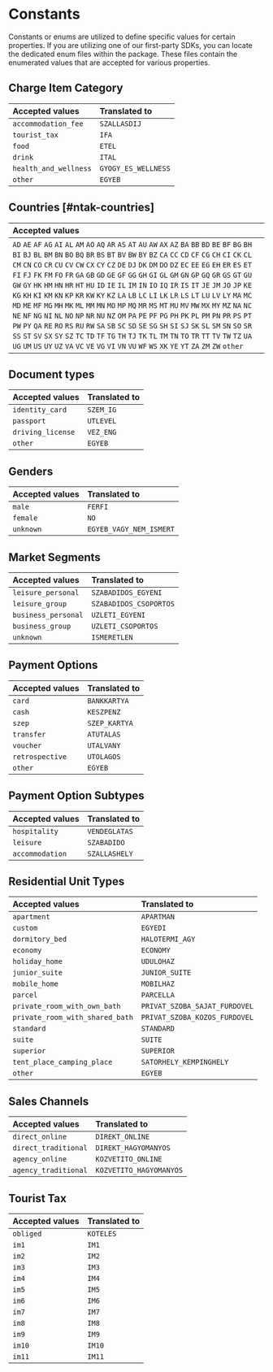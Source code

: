 # Constants

Constants or enums are utilized to define specific values for certain properties.
If you are utilizing one of our first-party SDKs, you can locate the dedicated enum files within the package.
These files contain the enumerated values that are accepted for various properties.

## Charge Item Category

| Accepted values       | Translated to       |
|:----------------------|:--------------------|
| `accommodation_fee`   | `SZALLASDIJ`        |
| `tourist_tax`         | `IFA`               |
| `food`                | `ETEL`              |
| `drink`               | `ITAL`              |
| `health_and_wellness` | `GYOGY_ES_WELLNESS` |
| `other`               | `EGYEB`             |

## Countries [#ntak-countries]

| Accepted values                                                                                                                                                                                                                                                                                                                                                                                                                                                                                                                                                                                                                                                                                                                                                                                                                                                                                                                                                                                                                                                                                                                                                                                                                                                                                           |
|:----------------------------------------------------------------------------------------------------------------------------------------------------------------------------------------------------------------------------------------------------------------------------------------------------------------------------------------------------------------------------------------------------------------------------------------------------------------------------------------------------------------------------------------------------------------------------------------------------------------------------------------------------------------------------------------------------------------------------------------------------------------------------------------------------------------------------------------------------------------------------------------------------------------------------------------------------------------------------------------------------------------------------------------------------------------------------------------------------------------------------------------------------------------------------------------------------------------------------------------------------------------------------------------------------------|
| `AD` `AE` `AF` `AG` `AI` `AL` `AM` `AO` `AQ` `AR` `AS` `AT` `AU` `AW` `AX` `AZ` `BA` `BB` `BD` `BE` `BF` `BG` `BH` `BI` `BJ` `BL` `BM` `BN` `BO` `BQ` `BR` `BS` `BT` `BV` `BW` `BY` `BZ` `CA` `CC` `CD` `CF` `CG` `CH` `CI` `CK` `CL` `CM` `CN` `CO` `CR` `CU` `CV` `CW` `CX` `CY` `CZ` `DE` `DJ` `DK` `DM` `DO` `DZ` `EC` `EE` `EG` `EH` `ER` `ES` `ET` `FI` `FJ` `FK` `FM` `FO` `FR` `GA` `GB` `GD` `GE` `GF` `GG` `GH` `GI` `GL` `GM` `GN` `GP` `GQ` `GR` `GS` `GT` `GU` `GW` `GY` `HK` `HM` `HN` `HR` `HT` `HU` `ID` `IE` `IL` `IM` `IN` `IO` `IQ` `IR` `IS` `IT` `JE` `JM` `JO` `JP` `KE` `KG` `KH` `KI` `KM` `KN` `KP` `KR` `KW` `KY` `KZ` `LA` `LB` `LC` `LI` `LK` `LR` `LS` `LT` `LU` `LV` `LY` `MA` `MC` `MD` `ME` `MF` `MG` `MH` `MK` `ML` `MM` `MN` `MO` `MP` `MQ` `MR` `MS` `MT` `MU` `MV` `MW` `MX` `MY` `MZ` `NA` `NC` `NE` `NF` `NG` `NI` `NL` `NO` `NP` `NR` `NU` `NZ` `OM` `PA` `PE` `PF` `PG` `PH` `PK` `PL` `PM` `PN` `PR` `PS` `PT` `PW` `PY` `QA` `RE` `RO` `RS` `RU` `RW` `SA` `SB` `SC` `SD` `SE` `SG` `SH` `SI` `SJ` `SK` `SL` `SM` `SN` `SO` `SR` `SS` `ST` `SV` `SX` `SY` `SZ` `TC` `TD` `TF` `TG` `TH` `TJ` `TK` `TL` `TM` `TN` `TO` `TR` `TT` `TV` `TW` `TZ` `UA` `UG` `UM` `US` `UY` `UZ` `VA` `VC` `VE` `VG` `VI` `VN` `VU` `WF` `WS` `XK` `YE` `YT` `ZA` `ZM` `ZW` `other` |

## Document types

| Accepted values   | Translated to |
|:------------------|:--------------|
| `identity_card`   | `SZEM_IG`     |
| `passport`        | `UTLEVEL`     |
| `driving_license` | `VEZ_ENG`     |
| `other`           | `EGYEB`       |

## Genders

| Accepted values | Translated to           |
|:----------------|:------------------------|
| `male`          | `FERFI`                 |
| `female`        | `NO`                    |
| `unknown`       | `EGYEB_VAGY_NEM_ISMERT` |

## Market Segments

| Accepted values     | Translated to          |
|:--------------------|:-----------------------|
| `leisure_personal`  | `SZABADIDOS_EGYENI`    |
| `leisure_group`     | `SZABADIDOS_CSOPORTOS` |
| `business_personal` | `UZLETI_EGYENI`        |
| `business_group`    | `UZLETI_CSOPORTOS`     |
| `unknown`           | `ISMERETLEN`           |

## Payment Options

| Accepted values | Translated to |
|:----------------|:--------------|
| `card`          | `BANKKARTYA`  |
| `cash`          | `KESZPENZ`    |
| `szep`          | `SZEP_KARTYA` |
| `transfer`      | `ATUTALAS`    |
| `voucher`       | `UTALVANY`    |
| `retrospective` | `UTOLAGOS`    |
| `other`         | `EGYEB`       |

## Payment Option Subtypes

| Accepted values | Translated to |
|:----------------|:--------------|
| `hospitality`   | `VENDEGLATAS` |
| `leisure`       | `SZABADIDO`   |
| `accommodation` | `SZALLASHELY` |

## Residential Unit Types

| Accepted values                 | Translated to                 |
|:--------------------------------|:------------------------------|
| `apartment`                     | `APARTMAN`                    |
| `custom`                        | `EGYEDI`                      |
| `dormitory_bed`                 | `HALOTERMI_AGY`               |
| `economy`                       | `ECONOMY`                     |
| `holiday_home`                  | `UDULOHAZ`                    |
| `junior_suite`                  | `JUNIOR_SUITE`                |
| `mobile_home`                   | `MOBILHAZ`                    |
| `parcel`                        | `PARCELLA`                    |
| `private_room_with_own_bath`    | `PRIVAT_SZOBA_SAJAT_FURDOVEL` |
| `private_room_with_shared_bath` | `PRIVAT_SZOBA_KOZOS_FURDOVEL` |
| `standard`                      | `STANDARD`                    |
| `suite`                         | `SUITE`                       |
| `superior`                      | `SUPERIOR`                    |
| `tent_place_camping_place`      | `SATORHELY_KEMPINGHELY`       |
| `other`                         | `EGYEB`                       |

## Sales Channels

| Accepted values      | Translated to           |
|:---------------------|:------------------------|
| `direct_online`      | `DIREKT_ONLINE`         |
| `direct_traditional` | `DIREKT_HAGYOMANYOS`    |
| `agency_online`      | `KOZVETITO_ONLINE`      |
| `agency_traditional` | `KOZVETITO_HAGYOMANYOS` |

## Tourist Tax

| Accepted values | Translated to |
|:----------------|:--------------|
| `obliged`       | `KOTELES`     |
| `im1`           | `IM1`         |
| `im2`           | `IM2`         |
| `im3`           | `IM3`         |
| `im4`           | `IM4`         |
| `im5`           | `IM5`         |
| `im6`           | `IM6`         |
| `im7`           | `IM7`         |
| `im8`           | `IM8`         |
| `im9`           | `IM9`         |
| `im10`          | `IM10`        |
| `im11`          | `IM11`        |
